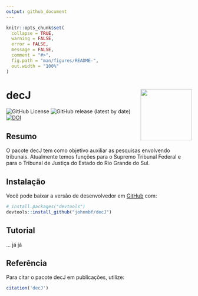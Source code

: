 ```yaml
---
output: github_document
---
```


<!-- README.md is generated from README.Rmd. Please edit that file -->

```r
knitr::opts_chunk$set(
  collapse = TRUE,
  warning = FALSE,
  error = FALSE,
  message = FALSE,
  comment = "#>",
  fig.path = "man/figures/README-",
  out.width = "100%"
)
```

# decJ <img src="man/figures/logo.png" align="right" height="139" alt="" />

<!-- badges: start -->
![GitHub License](https://img.shields.io/github/license/johnmbf/decJ)
![GitHub release (latest by date)](https://img.shields.io/github/v/release/johnmbf/decJ)
[![DOI](https://zenodo.org/badge/654781778.svg)](https://zenodo.org/doi/10.5281/zenodo.10910046)
<!-- badges: end -->

## Resumo

O pacote decJ tem como objetivo auxiliar as pesquisas envolvendo tribunais. Atualmente temos funções para o Supremo Tribunal Federal e para o Tribunal de Justiça do Estado do Rio Grande do Sul.

## Instalação

Você pode baixar a versão de desenvolvedor em [GitHub](https://github.com/johnmbf/decJ) com:

``` r
# install.packages("devtools")
devtools::install_github("johnmbf/decJ")
```

## Tutorial

... já já 

## Referência

Para citar o pacote decJ em publicações, utilize:

```r
citation('decJ')
```


